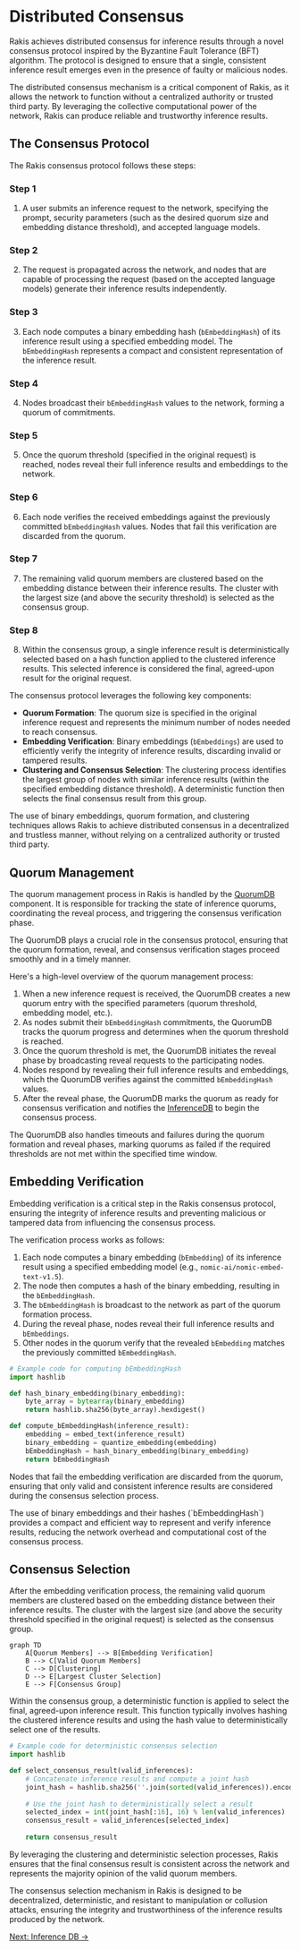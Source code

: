 
# Distributed Consensus

Rakis achieves distributed consensus for inference results through a novel consensus protocol inspired by the Byzantine Fault Tolerance (BFT) algorithm. The protocol is designed to ensure that a single, consistent inference result emerges even in the presence of faulty or malicious nodes.

<Callout>
The distributed consensus mechanism is a critical component of Rakis, as it allows the network to function without a centralized authority or trusted third party. By leveraging the collective computational power of the network, Rakis can produce reliable and trustworthy inference results.
</Callout>

## The Consensus Protocol

The Rakis consensus protocol follows these steps:

<Steps>

### Step 1

1. A user submits an inference request to the network, specifying the prompt, security parameters (such as the desired quorum size and embedding distance threshold), and accepted language models.

### Step 2

2. The request is propagated across the network, and nodes that are capable of processing the request (based on the accepted language models) generate their inference results independently.

### Step 3

3. Each node computes a binary embedding hash (`bEmbeddingHash`) of its inference result using a specified embedding model. The `bEmbeddingHash` represents a compact and consistent representation of the inference result.

### Step 4

4. Nodes broadcast their `bEmbeddingHash` values to the network, forming a quorum of commitments.

### Step 5

5. Once the quorum threshold (specified in the original request) is reached, nodes reveal their full inference results and embeddings to the network.

### Step 6

6. Each node verifies the received embeddings against the previously committed `bEmbeddingHash` values. Nodes that fail this verification are discarded from the quorum.

### Step 7

7. The remaining valid quorum members are clustered based on the embedding distance between their inference results. The cluster with the largest size (and above the security threshold) is selected as the consensus group.

### Step 8

8. Within the consensus group, a single inference result is deterministically selected based on a hash function applied to the clustered inference results. This selected inference is considered the final, agreed-upon result for the original request.

</Steps>

The consensus protocol leverages the following key components:

- **Quorum Formation**: The quorum size is specified in the original inference request and represents the minimum number of nodes needed to reach consensus.
- **Embedding Verification**: Binary embeddings (`bEmbeddings`) are used to efficiently verify the integrity of inference results, discarding invalid or tampered results.
- **Clustering and Consensus Selection**: The clustering process identifies the largest group of nodes with similar inference results (within the specified embedding distance threshold). A deterministic function then selects the final consensus result from this group.

<Callout>
The use of binary embeddings, quorum formation, and clustering techniques allows Rakis to achieve distributed consensus in a decentralized and trustless manner, without relying on a centralized authority or trusted third party.
</Callout>

## Quorum Management

The quorum management process in Rakis is handled by the [QuorumDB](/inference-db/inference-db-quorum-db) component. It is responsible for tracking the state of inference quorums, coordinating the reveal process, and triggering the consensus verification phase.

<Callout>
The QuorumDB plays a crucial role in the consensus protocol, ensuring that the quorum formation, reveal, and consensus verification stages proceed smoothly and in a timely manner.
</Callout>

Here's a high-level overview of the quorum management process:

1. When a new inference request is received, the QuorumDB creates a new quorum entry with the specified parameters (quorum threshold, embedding model, etc.).
2. As nodes submit their `bEmbeddingHash` commitments, the QuorumDB tracks the quorum progress and determines when the quorum threshold is reached.
3. Once the quorum threshold is met, the QuorumDB initiates the reveal phase by broadcasting reveal requests to the participating nodes.
4. Nodes respond by revealing their full inference results and embeddings, which the QuorumDB verifies against the committed `bEmbeddingHash` values.
5. After the reveal phase, the QuorumDB marks the quorum as ready for consensus verification and notifies the [InferenceDB](/inference-db) to begin the consensus process.

The QuorumDB also handles timeouts and failures during the quorum formation and reveal phases, marking quorums as failed if the required thresholds are not met within the specified time window.

## Embedding Verification

Embedding verification is a critical step in the Rakis consensus protocol, ensuring the integrity of inference results and preventing malicious or tampered data from influencing the consensus process.

The verification process works as follows:

1. Each node computes a binary embedding (`bEmbedding`) of its inference result using a specified embedding model (e.g., `nomic-ai/nomic-embed-text-v1.5`).
2. The node then computes a hash of the binary embedding, resulting in the `bEmbeddingHash`.
3. The `bEmbeddingHash` is broadcast to the network as part of the quorum formation process.
4. During the reveal phase, nodes reveal their full inference results and `bEmbeddings`.
5. Other nodes in the quorum verify that the revealed `bEmbedding` matches the previously committed `bEmbeddingHash`.

```python
# Example code for computing bEmbeddingHash
import hashlib

def hash_binary_embedding(binary_embedding):
    byte_array = bytearray(binary_embedding)
    return hashlib.sha256(byte_array).hexdigest()

def compute_bEmbeddingHash(inference_result):
    embedding = embed_text(inference_result)
    binary_embedding = quantize_embedding(embedding)
    bEmbeddingHash = hash_binary_embedding(binary_embedding)
    return bEmbeddingHash
```

Nodes that fail the embedding verification are discarded from the quorum, ensuring that only valid and consistent inference results are considered during the consensus selection process.

<Callout>
The use of binary embeddings and their hashes (`bEmbeddingHash`) provides a compact and efficient way to represent and verify inference results, reducing the network overhead and computational cost of the consensus process.
</Callout>

## Consensus Selection

After the embedding verification process, the remaining valid quorum members are clustered based on the embedding distance between their inference results. The cluster with the largest size (and above the security threshold specified in the original request) is selected as the consensus group.

```mermaid
graph TD
    A[Quorum Members] --> B[Embedding Verification]
    B --> C[Valid Quorum Members]
    C --> D[Clustering]
    D --> E[Largest Cluster Selection]
    E --> F[Consensus Group]
```

Within the consensus group, a deterministic function is applied to select the final, agreed-upon inference result. This function typically involves hashing the clustered inference results and using the hash value to deterministically select one of the results.

```python
# Example code for deterministic consensus selection
import hashlib

def select_consensus_result(valid_inferences):
    # Concatenate inference results and compute a joint hash
    joint_hash = hashlib.sha256(''.join(sorted(valid_inferences)).encode()).hexdigest()
    
    # Use the joint hash to deterministically select a result
    selected_index = int(joint_hash[:16], 16) % len(valid_inferences)
    consensus_result = valid_inferences[selected_index]
    
    return consensus_result
```

By leveraging the clustering and deterministic selection processes, Rakis ensures that the final consensus result is consistent across the network and represents the majority opinion of the valid quorum members.

<Callout>
The consensus selection mechanism in Rakis is designed to be decentralized, deterministic, and resistant to manipulation or collusion attacks, ensuring the integrity and trustworthiness of the inference results produced by the network.
</Callout>

[Next: Inference DB →](/inference-db)